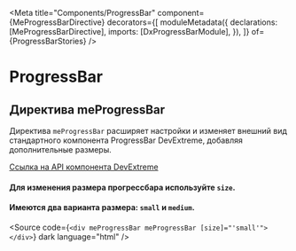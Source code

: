 
<Meta
  title="Components/ProgressBar"
  component={MeProgressBarDirective}
  decorators={[
    moduleMetadata({
      declarations: [MeProgressBarDirective],
      imports: [DxProgressBarModule],
    }),
  ]}
  of={ProgressBarStories}
/>

# ProgressBar

## Директива meProgressBar

Директива `meProgressBar` расширяет настройки и изменяет внешний вид стандартного компонента ProgressBar DevExtreme, добавляя дополнительные размеры.

[Ссылка на API компонента DevExtreme](https://js.devexpress.com/Angular/Documentation/23_1/Guide/UI_Components/ProgressBar/)

<Story name="Default" of={ProgressBarStories.ProgressBar} />

<Controls of={ProgressBarStories.ProgressBar} />

<Source of={ProgressBarStories.ProgressBar} dark />

#### Для изменения размера прогрессбара используйте `size`.

#### Имеются два варианта размера: `small` и `medium`.

<Source
  code={`<div meProgressBar meProgressBar [size]="'small'"></div>`}
  dark
  language="html"
/>
